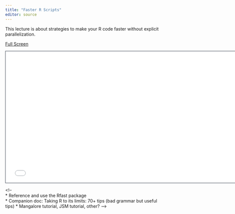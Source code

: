 ```yaml
---
title: "Faster R Scripts"
editor: source
---
```


This lecture is about strategies to make your R code faster without explicit parallelization.

[Full Screen](slides.qmd)

```{=html}
<iframe class="slide-deck" src="slides.html" height="420" width="747" style="border: 1px solid #2e3846;"></iframe>
```

<!-- \
* Reference and use the Rfast package \
* Companion doc: Taking R to its limits: 70+ tips (bad grammar but useful tips) \* Mangalore tutorial, JSM tutorial, other? --\>
